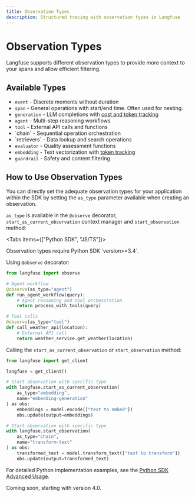 ```yaml
---
title: Observation Types
description: Structured tracing with observation types in Langfuse
---
```


# Observation Types

Langfuse supports different observation types to provide more context to your spans and allow efficient filtering.


## Available Types

- <CircleDot size={16} className="text-muted-green inline mr-1" /> `event` - Discrete moments without duration
- <MoveHorizontal size={16} className="text-muted-blue inline mr-1" /> `span` - General operations with start/end time. Often used for nesting.
- <Fan size={16} className="text-muted-magenta inline mr-1" /> `generation` - LLM completions with [cost and token tracking](/docs/observability/features/token-and-cost-tracking)
- <Bot size={16} className="text-purple-600 inline mr-1" /> `agent` - Multi-step reasoning workflows
- <Wrench size={16} className="text-orange-600 inline mr-1" /> `tool` - External API calls and functions
- <Link size={16} className="text-indigo-600 inline mr-1" /> `chain` - Sequential operation orchestration
- <Search size={16} className="text-teal-600 inline mr-1" /> `retrievers` - Data lookup and search operations
- <WandSparkles size={16} className="text-pink-600 inline mr-1" /> `evaluator` - Quality assessment functions
- <Layers3 size={16} className="text-amber-600 inline mr-1" /> `embedding` - Text vectorization with [token tracking](/docs/observability/features/token-and-cost-tracking)
- <ShieldCheck size={16} className="text-red-600 inline mr-1" /> `guardrail` - Safety and content filtering

## How to Use Observation Types

You can directly set the adequate observation types for your application within the SDK by setting the `as_type` parameter available when creating an observation.

`as_type` is available in the `@observe` decorator, `start_as_current_observation` context manager and `start_observation` method:

<Tabs items={["Python SDK", "JS/TS"]}>
<Tab>

<Callout type="info">
Observation types require Python SDK `version>=3.4`.
</Callout>

Using `@observe` decorator:

```python
from langfuse import observe

# Agent workflow
@observe(as_type="agent")
def run_agent_workflow(query):
    # Agent reasoning and tool orchestration
    return process_with_tools(query)

# Tool calls
@observe(as_type="tool")
def call_weather_api(location):
    # External API call
    return weather_service.get_weather(location)
```

Calling the `start_as_current_observation` or `start_observation` method:

```python
from langfuse import get_client

langfuse = get_client()

# Start observation with specific type
with langfuse.start_as_current_observation(
    as_type="embedding",
    name="embedding-generation"
) as obs:
    embeddings = model.encode(["text to embed"])
    obs.update(output=embeddings)

# Start observation with specific type
with langfuse.start_observation(
    as_type="chain",
    name="transform-text"
) as obs:
    transformed_text = model.transform_text(["text to transform"])
    obs.update(output=transformed_text)
```

For detailed Python implementation examples, see the [Python SDK Advanced Usage](/docs/observability/sdk/python/advanced-usage#observation-types).

</Tab>
<Tab>

Coming soon, starting with version 4.0.

</Tab>
</Tabs>
